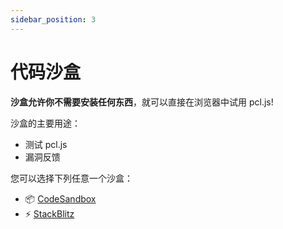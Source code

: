 ```yaml
---
sidebar_position: 3
---
```


# 代码沙盒

**沙盒允许你不需要安装任何东西**，就可以直接在浏览器中试用 pcl.js!

沙盒的主要用途：

- 测试 pcl.js
- 漏洞反馈

您可以选择下列任意一个沙盒：

- 📦 [CodeSandbox](https://codesandbox.io/)
- ⚡ [StackBlitz](https://stackblitz.com/)